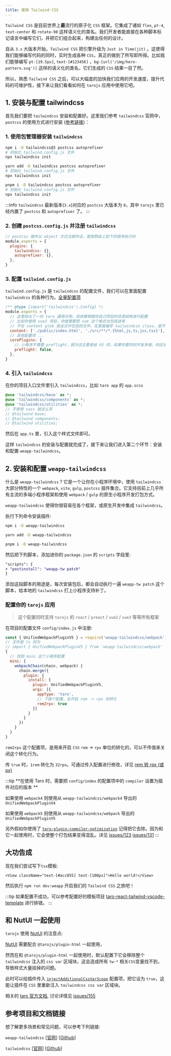 ```yaml
---
title: 使用 Tailwind CSS
---
```



`Tailwind CSS` 是目前世界上**最**流行的原子化 `CSS` 框架。它集成了诸如 `flex`, `pt-4`, `text-center` 和 `rotate-90` 这样语义化的类名。我们开发者能直接在各种脚本标记语言中编写它们，并把它们组合起来，构建出任何的设计。

自从 `3.x` 大版本开始，`Tailwind CSS` 把引擎升级为 `Just in Time(jit)` 。这使得我们能够编写代码的同时，实时生成各种 `CSS`，真正的做到了所写即所得。比如我们能够编写 `pt-[19.5px]`, `text-[#123456]` ，`bg-[url('/img/hero-pattern.svg')]` 这样的语义化的类名，它们生成的 `CSS` 结果一目了然。

所以，熟悉 `Tailwind CSS` 之后，可以大幅度的加快我们应用的开发速度，提升代码的可维护性，接下来让我们看看如何在 `tarojs` 应用中使用它吧。

## 1. 安装与配置 tailwindcss

首先我们要把 `tailwindcss` 安装和配置好。这里我们参考 `tailwindcss` 官网中，`postcss` 的使用方式进行安装 ([参考链接](https://tailwindcss.com/docs/installation/using-postcss))：

### 1. 使用包管理器安装 `tailwindcss`

<Tabs>
  <TabItem label="npm" value="npm">

```bash
npm i -D tailwindcss@3 postcss autoprefixer
# 初始化 tailwind.config.js 文件
npx tailwindcss init
```

  </TabItem>
  <TabItem label="yarn" value="yarn">

```bash
yarn add -D tailwindcss postcss autoprefixer
# 初始化 tailwind.config.js 文件
npx tailwindcss init
```

  </TabItem>
  <TabItem label="pnpm" value="pnpm">

```bash
pnpm i -D tailwindcss postcss autoprefixer
# 初始化 tailwind.config.js 文件
npx tailwindcss init
```

  </TabItem>
</Tabs>

:::info
`tailwindcss` 最新版本(`3.x`)对应的 `postcss` 大版本为 `8`，其中 `tarojs` 里已经内置了 `postcss` 和 `autoprefixer` 了。
:::

### 2. 创建 `postcss.config.js` 并注册 `tailwindcss`

```js title="postcss.config.js"
// postcss 插件以 object 方式注册的话，是按照由上到下的顺序执行的
module.exports = {
  plugins: {
    tailwindcss: {},
    autoprefixer: {},
  },
}
```

### 3. 配置 `tailwind.config.js`

`tailwind.config.js` 是 `tailwindcss` 的配置文件，我们可以在里面配置 `tailwindcss` 的各种行为。[全量配置项](https://tailwindcss.com/docs/configuration)

```js title="tailwind.config.js"
/** @type {import('tailwindcss').Config} */
module.exports = {
  // 这里给出了一份 taro 通用示例，具体要根据你自己项目的目录结构进行配置
  // 比如你使用 vue3 项目，你就需要把 vue 这个格式也包括进来
  // 不在 content glob 表达式中包括的文件，在里面编写 tailwindcss class，是不会生成对应的 css 工具类的
  content: ['./public/index.html', './src/**/*.{html,js,ts,jsx,tsx}'],
  // 其他配置项 ...
  corePlugins: {
    // 小程序不需要 preflight，因为这主要是给 h5 的，如果你要同时开发多端，你应该使用 process.env.TARO_ENV 环境变量来控制它
    preflight: false,
  },
}
```

### 4. 引入 `tailwindcss`

在你的项目入口文件里引入 `tailwindcss`，比如 `taro app` 的 `app.scss`

```scss title="app.scss"
@use 'tailwindcss/base' as *;
@use 'tailwindcss/components' as *;
@use 'tailwindcss/utilities' as *;
// 不使用 sass 就这么写
// @tailwind base;
// @tailwind components;
// @tailwind utilities;
```

然后在 `app.ts` 里，引入这个样式文件即可。

这样 `tailwindcss` 的安装与配置就完成了，接下来让我们进入第二个环节：安装和配置 `weapp-tailwindcss`。


## 2. 安装和配置 `weapp-tailwindcss`

什么是 `weapp-tailwindcss` ? 它是一个让你在小程序环境中，使用 `tailwindcss` 大部分特性的一个 `webpack`, `vite`, `gulp`, `postcss` 插件集合。它支持目前上几乎所有主流的多端小程序框架和使用 `webpack` / `gulp` 的原生小程序开发打包方式。

`weapp-tailwindcss` 使得你很容易在各个框架，或原生开发中集成 `tailwindcss`。

执行下列命令安装插件:

<Tabs>
  <TabItem label="npm" value="npm">

```bash
npm i -D weapp-tailwindcss
```

  </TabItem>
  <TabItem label="yarn" value="yarn">

```bash
yarn add -D weapp-tailwindcss
```

  </TabItem>
  <TabItem label="pnpm" value="pnpm">

```bash
pnpm i -D weapp-tailwindcss
```

  </TabItem>
</Tabs>

然后把下列脚本，添加进你的 `package.json` 的 `scripts` 字段里:

```diff title="package.json"
"scripts": {
+ "postinstall": "weapp-tw patch"
}
```

添加这段脚本的用途是，每次安装包后，都会自动执行一遍 `weapp-tw patch` 这个脚本，给本地的 `tailwindcss` 打上小程序支持补丁。

### 配置你的 `tarojs` 应用

> 这个配置同时支持 `tarojs` 的 `react` / `preact` / `vue2` / `vue3` 等等所有框架

在项目的配置文件 `config/index.js` 中注册:

```js title="config/index.js"
const { UnifiedWebpackPluginV5 } = require('weapp-tailwindcss/webpack')
// 文件是 ts 则为
// import { UnifiedWebpackPluginV5 } from 'weapp-tailwindcss/webpack'
{
  // 找到 mini 这个小程序配置
  mini: {
    webpackChain(chain, webpack) {
      chain.merge({
        plugin: {
          install: {
            plugin: UnifiedWebpackPluginV5,
            args: [{
              appType: 'taro',
              // 下面个配置，会开启 rem -> rpx 的转化
              rem2rpx: true
            }]
          }
        }
      })
    }
  }
}
```

`rem2rpx` 这个配置项，是用来开启 `CSS` `rem` -> `rpx` 单位的转化的，可以不传值来关闭这个转化行为。

传 `true` 时，`1rem` 转化为 `32rpx`。可通过传入配置进行修改，详见 [rem 转 rpx (或 px)](https://weapp-tw.icebreaker.top/docs/quick-start/rem2rpx)

:::tip
**在使用 Taro 时，需要把 `config/index` 的配置项中的 `compiler` 设置为插件对应的版本 **

如果使用 `webpack4` 则使用从 `weapp-tailwindcss/webpack4` 导出的 `UnifiedWebpackPluginV4`

如果使用 `webpack5` 则使用从 `weapp-tailwindcss/webpack` 导出的 `UnifiedWebpackPluginV5`

另外假如你使用了 [`taro-plugin-compiler-optimization`](https://www.npmjs.com/package/taro-plugin-compiler-optimization) 记得把它去除。因为和它一起使用时，它会使整个打包结果变得混乱。详见 [issues/123](https://github.com/sonofmagic/weapp-tailwindcss/issues/123) [issues/131](https://github.com/sonofmagic/weapp-tailwindcss/issues/131)
:::

## 大功告成

现在我们尝试写下`tsx`模板:

```tsx
<View className="text-[#acc855] text-[100px]">Hello world!</View>
```

然后执行 `npm run dev:weapp` 开启我们的 `Tailwind CSS` 之旅吧！

:::tip
如果配置不成功，可以参考配置好的模板项目 [taro-react-tailwind-vscode-template](https://github.com/sonofmagic/taro-react-tailwind-vscode-template) 进行排错。
:::

## 和 NutUI 一起使用

`tarojs` 使用 [NutUI](https://nutui.jd.com) 的注意点:

[NutUI](https://nutui.jd.com) 需要配合 `@tarojs/plugin-html` 一起使用，

然而在和 `@tarojs/plugin-html` 一起使用时，默认配置下它会移除整个 `tailwindcss` 注入的 `css var` 区域块，这会造成所有 `tw-*` 相关`CSS`变量找不到，导致样式大量挂掉的问题。

此时可以给插件传入 [`injectAdditionalCssVarScope`](https://weapp-tw.icebreaker.top/docs/api/interfaces/UserDefinedOptions#injectadditionalcssvarscope) 配置项，把它设为 `true`，这能让插件在 `CSS` 里重新注入 `tailwindcss css var` 区域块。

相关的 [taro 官方文档](./use-h5#%E6%8F%92%E4%BB%B6-postcss-%E9%85%8D%E7%BD%AE%E9%A1%B9), 讨论详情见 [issues/155](https://github.com/sonofmagic/weapp-tailwindcss-webpack-plugin/issues/155)

## 参考项目和文档链接

想了解更多场景和常见问题，可以参考下列链接:

`weapp-tailwindcss` \[[官网](https://weapp-tw.icebreaker.top/)\] \[[Github](https://github.com/sonofmagic/weapp-tailwindcss)\]

`tailwindcss` \[[官网](https://tailwindcss.com/)\] \[[Github](https://github.com/tailwindlabs/tailwindcss)\]


